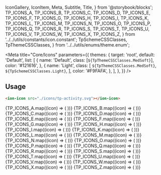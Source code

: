   IconGallery,
  IconItem,
  Meta,
  Subtitle,
  Title,
} from '@storybook/blocks';
  TP_ICONS_A,
  TP_ICONS_B,
  TP_ICONS_C,
  TP_ICONS_D,
  TP_ICONS_E,
  TP_ICONS_F,
  TP_ICONS_G,
  TP_ICONS_H,
  TP_ICONS_I,
  TP_ICONS_K,
  TP_ICONS_L,
  TP_ICONS_M,
  TP_ICONS_N,
  TP_ICONS_O,
  TP_ICONS_P,
  TP_ICONS_Q,
  TP_ICONS_R,
  TP_ICONS_S,
  TP_ICONS_T,
  TP_ICONS_U,
  TP_ICONS_V,
  TP_ICONS_W,
  TP_ICONS_X,
  TP_ICONS_Z,
} from '../../utils/constants/icon.constant';
  TpSchemeCSSClasses,
  TpThemeCSSClasses,
} from '../../utils/enums/theme.enum';

<Meta
  title="Core/Icons"
  parameters={{
    themes: {
      target: 'root',
      default: 'Default',
      list: [
        {
          name: 'Default',
          class: [`${TpThemeCSSClasses.MedSoft}`],
          color: '#121616',
        },
        {
          name: 'Light',
          class: [
            `${TpThemeCSSClasses.MedSoft}`,
            `${TpSchemeCSSClasses.Light}`,
          ],
          color: '#F9FAFA',
        },
      ],
    },
  }}
/>

<Title>Icons</Title>

## Usage

```html
<ion-icon src="./icons/tp-activity.svg"></ion-icon>
```

<Title>A</Title>
<IconGallery>
  {TP_ICONS_A.map((icon) => (
    <IconItem name={`${icon}.svg`}>
      <ion-icon
        src={`./icons/${icon}.svg`}
        style={{
          '--stroke': 'var(--tp-color-neutral-1)',
          '--fill': 'var(--tp-color-neutral-10)',
        }}
      ></ion-icon>
    </IconItem>
  ))}
</IconGallery>

<Title>B</Title>
<IconGallery>
  {TP_ICONS_B.map((icon) => (
    <IconItem name={`${icon}.svg`}>
      <ion-icon
        src={`./icons/${icon}.svg`}
        style={{
          '--stroke': 'var(--tp-color-neutral-1)',
          '--fill': 'var(--tp-color-neutral-10)',
        }}
      ></ion-icon>
    </IconItem>
  ))}
</IconGallery>

<Title>C</Title>
<IconGallery>
  {TP_ICONS_C.map((icon) => (
    <IconItem name={`${icon}.svg`}>
      <ion-icon
        src={`./icons/${icon}.svg`}
        style={{
          '--stroke': 'var(--tp-color-neutral-1)',
          '--fill': 'var(--tp-color-neutral-10)',
        }}
      ></ion-icon>
    </IconItem>
  ))}
</IconGallery>

<Title>D</Title>
<IconGallery>
  {TP_ICONS_D.map((icon) => (
    <IconItem name={`${icon}.svg`}>
      <ion-icon
        src={`./icons/${icon}.svg`}
        style={{
          '--stroke': 'var(--tp-color-neutral-1)',
          '--fill': 'var(--tp-color-neutral-10)',
        }}
      ></ion-icon>
    </IconItem>
  ))}
</IconGallery>

<Title>E</Title>
<IconGallery>
  {TP_ICONS_E.map((icon) => (
    <IconItem name={`${icon}.svg`}>
      <ion-icon
        src={`./icons/${icon}.svg`}
        style={{
          '--stroke': 'var(--tp-color-neutral-1)',
          '--fill': 'var(--tp-color-neutral-10)',
        }}
      ></ion-icon>
    </IconItem>
  ))}
</IconGallery>

<Title>F</Title>
<IconGallery>
  {TP_ICONS_F.map((icon) => (
    <IconItem name={`${icon}.svg`}>
      <ion-icon
        src={`./icons/${icon}.svg`}
        style={{
          '--stroke': 'var(--tp-color-neutral-1)',
          '--fill': 'var(--tp-color-neutral-10)',
        }}
      ></ion-icon>
    </IconItem>
  ))}
</IconGallery>

<Title>G</Title>
<IconGallery>
  {TP_ICONS_G.map((icon) => (
    <IconItem name={`${icon}.svg`}>
      <ion-icon
        src={`./icons/${icon}.svg`}
        style={{
          '--stroke': 'var(--tp-color-neutral-1)',
          '--fill': 'var(--tp-color-neutral-10)',
        }}
      ></ion-icon>
    </IconItem>
  ))}
</IconGallery>

<Title>H</Title>
<IconGallery>
  {TP_ICONS_H.map((icon) => (
    <IconItem name={`${icon}.svg`}>
      <ion-icon
        src={`./icons/${icon}.svg`}
        style={{
          '--stroke': 'var(--tp-color-neutral-1)',
          '--fill': 'var(--tp-color-neutral-10)',
        }}
      ></ion-icon>
    </IconItem>
  ))}
</IconGallery>

<Title>I</Title>
<IconGallery>
  {TP_ICONS_I.map((icon) => (
    <IconItem name={`${icon}.svg`}>
      <ion-icon
        src={`./icons/${icon}.svg`}
        style={{
          '--stroke': 'var(--tp-color-neutral-1)',
          '--fill': 'var(--tp-color-neutral-10)',
        }}
      ></ion-icon>
    </IconItem>
  ))}
</IconGallery>

<Title>K</Title>
<IconGallery>
  {TP_ICONS_K.map((icon) => (
    <IconItem name={`${icon}.svg`}>
      <ion-icon
        src={`./icons/${icon}.svg`}
        style={{
          '--stroke': 'var(--tp-color-neutral-1)',
          '--fill': 'var(--tp-color-neutral-10)',
        }}
      ></ion-icon>
    </IconItem>
  ))}
</IconGallery>

<Title>L</Title>
<IconGallery>
  {TP_ICONS_L.map((icon) => (
    <IconItem name={`${icon}.svg`}>
      <ion-icon
        src={`./icons/${icon}.svg`}
        style={{
          '--stroke': 'var(--tp-color-neutral-1)',
          '--fill': 'var(--tp-color-neutral-10)',
        }}
      ></ion-icon>
    </IconItem>
  ))}
</IconGallery>

<Title>M</Title>
<IconGallery>
  {TP_ICONS_M.map((icon) => (
    <IconItem name={`${icon}.svg`}>
      <ion-icon
        src={`./icons/${icon}.svg`}
        style={{
          '--stroke': 'var(--tp-color-neutral-1)',
          '--fill': 'var(--tp-color-neutral-10)',
        }}
      ></ion-icon>
    </IconItem>
  ))}
</IconGallery>

<Title>N</Title>
<IconGallery>
  {TP_ICONS_N.map((icon) => (
    <IconItem name={`${icon}.svg`}>
      <ion-icon
        src={`./icons/${icon}.svg`}
        style={{
          '--stroke': 'var(--tp-color-neutral-1)',
          '--fill': 'var(--tp-color-neutral-10)',
        }}
      ></ion-icon>
    </IconItem>
  ))}
</IconGallery>

<Title>O</Title>
<IconGallery>
  {TP_ICONS_O.map((icon) => (
    <IconItem name={`${icon}.svg`}>
      <ion-icon
        src={`./icons/${icon}.svg`}
        style={{
          '--stroke': 'var(--tp-color-neutral-1)',
          '--fill': 'var(--tp-color-neutral-10)',
        }}
      ></ion-icon>
    </IconItem>
  ))}
</IconGallery>

<Title>P</Title>
<IconGallery>
  {TP_ICONS_P.map((icon) => (
    <IconItem name={`${icon}.svg`}>
      <ion-icon
        src={`./icons/${icon}.svg`}
        style={{
          '--stroke': 'var(--tp-color-neutral-1)',
          '--fill': 'var(--tp-color-neutral-10)',
        }}
      ></ion-icon>
    </IconItem>
  ))}
</IconGallery>

<Title>Q</Title>
<IconGallery>
  {TP_ICONS_Q.map((icon) => (
    <IconItem name={`${icon}.svg`}>
      <ion-icon
        src={`./icons/${icon}.svg`}
        style={{
          '--stroke': 'var(--tp-color-neutral-1)',
          '--fill': 'var(--tp-color-neutral-10)',
        }}
      ></ion-icon>
    </IconItem>
  ))}
</IconGallery>

<Title>R</Title>
<IconGallery>
  {TP_ICONS_R.map((icon) => (
    <IconItem name={`${icon}.svg`}>
      <ion-icon
        src={`./icons/${icon}.svg`}
        style={{
          '--stroke': 'var(--tp-color-neutral-1)',
          '--fill': 'var(--tp-color-neutral-10)',
        }}
      ></ion-icon>
    </IconItem>
  ))}
</IconGallery>

<Title>S</Title>
<IconGallery>
  {TP_ICONS_S.map((icon) => (
    <IconItem name={`${icon}.svg`}>
      <ion-icon
        src={`./icons/${icon}.svg`}
        style={{
          '--stroke': 'var(--tp-color-neutral-1)',
          '--fill': 'var(--tp-color-neutral-10)',
        }}
      ></ion-icon>
    </IconItem>
  ))}
</IconGallery>

<Title>T</Title>
<IconGallery>
  {TP_ICONS_T.map((icon) => (
    <IconItem name={`${icon}.svg`}>
      <ion-icon
        src={`./icons/${icon}.svg`}
        style={{
          '--stroke': 'var(--tp-color-neutral-1)',
          '--fill': 'var(--tp-color-neutral-10)',
        }}
      ></ion-icon>
    </IconItem>
  ))}
</IconGallery>

<Title>U</Title>
<IconGallery>
  {TP_ICONS_U.map((icon) => (
    <IconItem name={`${icon}.svg`}>
      <ion-icon
        src={`./icons/${icon}.svg`}
        style={{
          '--stroke': 'var(--tp-color-neutral-1)',
          '--fill': 'var(--tp-color-neutral-10)',
        }}
      ></ion-icon>
    </IconItem>
  ))}
</IconGallery>

<Title>V</Title>
<IconGallery>
  {TP_ICONS_V.map((icon) => (
    <IconItem name={`${icon}.svg`}>
      <ion-icon
        src={`./icons/${icon}.svg`}
        style={{
          '--stroke': 'var(--tp-color-neutral-1)',
          '--fill': 'var(--tp-color-neutral-10)',
        }}
      ></ion-icon>
    </IconItem>
  ))}
</IconGallery>

<Title>W</Title>
<IconGallery>
  {TP_ICONS_W.map((icon) => (
    <IconItem name={`${icon}.svg`}>
      <ion-icon
        src={`./icons/${icon}.svg`}
        style={{
          '--stroke': 'var(--tp-color-neutral-1)',
          '--fill': 'var(--tp-color-neutral-10)',
        }}
      ></ion-icon>
    </IconItem>
  ))}
</IconGallery>

<Title>X</Title>
<IconGallery>
  {TP_ICONS_X.map((icon) => (
    <IconItem name={`${icon}.svg`}>
      <ion-icon
        src={`./icons/${icon}.svg`}
        style={{
          '--stroke': 'var(--tp-color-neutral-1)',
          '--fill': 'var(--tp-color-neutral-10)',
        }}
      ></ion-icon>
    </IconItem>
  ))}
</IconGallery>

<Title>Z</Title>
<IconGallery>
  {TP_ICONS_Z.map((icon) => (
    <IconItem name={`${icon}.svg`}>
      <ion-icon
        src={`./icons/${icon}.svg`}
        style={{
          '--stroke': 'var(--tp-color-neutral-1)',
          '--fill': 'var(--tp-color-neutral-10)',
        }}
      ></ion-icon>
    </IconItem>
  ))}
</IconGallery>
